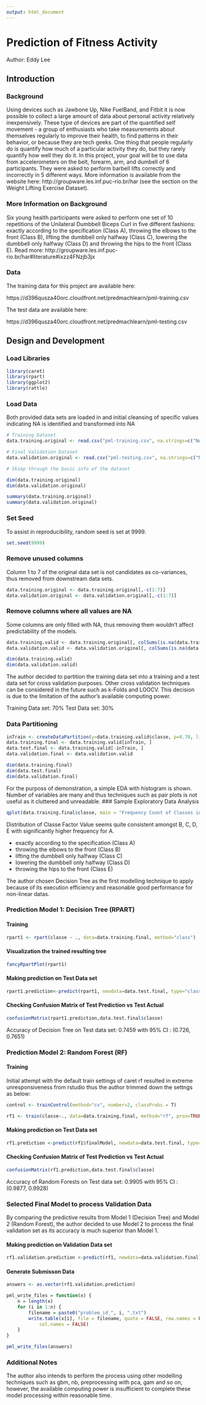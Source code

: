 ```yaml
---
output: html_document
---
```

# Prediction of Fitness Activity
Author: Eddy Lee

## Introduction

### Background

Using devices such as Jawbone Up, Nike FuelBand, and Fitbit it is now possible to collect a large amount of data about personal activity relatively inexpensively. These type of devices are part of the quantified self movement - a group of enthusiasts who take measurements about themselves regularly to improve their health, to find patterns in their behavior, or because they are tech geeks. One thing that people regularly do is quantify how much of a particular activity they do, but they rarely quantify how well they do it. In this project, your goal will be to use data from accelerometers on the belt, forearm, arm, and dumbell of 6 participants. They were asked to perform barbell lifts correctly and incorrectly in 5 different ways. More information is available from the website here: http://groupware.les.inf.puc-rio.br/har (see the section on the Weight Lifting Exercise Dataset).

### More Information on Background
Six young health participants were asked to perform one set of 10 repetitions of the Unilateral Dumbbell Biceps Curl in five different fashions: exactly according to the specification (Class A), throwing the elbows to the front (Class B), lifting the dumbbell only halfway (Class C), lowering the dumbbell only halfway (Class D) and throwing the hips to the front (Class E).
Read more: http://groupware.les.inf.puc-rio.br/har#literature#ixzz4FNzjb3jx


### Data

The training data for this project are available here:

https://d396qusza40orc.cloudfront.net/predmachlearn/pml-training.csv

The test data are available here:

https://d396qusza40orc.cloudfront.net/predmachlearn/pml-testing.csv


## Design and Development

### Load Libraries
```r
library(caret)
library(rpart)
library(ggplot2)
library(rattle)

```

### Load Data
Both provided data sets are loaded in and initial cleansing of specific values indicating NA is identified and transformed into NA

```r
# Training Dataset
data.training.original <- read.csv("pml-training.csv", na.strings=c("NA","#DIV/0!", ""))

# Final Validation Dataset
data.validation.original <- read.csv("pml-testing.csv", na.strings=c("NA","#DIV/0!", ""))

# Skimp through the basic info of the dataset

dim(data.training.original)
dim(data.validation.original)

summary(data.training.original)
summary(data.validation.original)

```

### Set Seed
To assist in reproducibility, random seed is set at 9999.
```r
set.seed(9999)
```

### Remove unused columns
Column 1 to 7 of the original data set is not candidates as co-variances, thus removed from downstream data sets.
```r
data.training.original <- data.training.original[,-c(1:7)]
data.validation.original <- data.validation.original[,-c(1:7)]
```

### Remove columns where all values are NA
Some columns are only filled with NA, thus removing them wouldn't affect predictability of the models.
```r
data.training.valid <- data.training.original[, colSums(is.na(data.training.original))==0]
data.validation.valid <- data.validation.original[, colSums(is.na(data.validation.original))==0]

dim(data.training.valid)
dim(data.validation.valid)

```


The author decided to partition the training data set into a training and a test data set for cross validation purposes. Other cross validation techniques can be considered in the future such as k-Folds and LOOCV. This decision is due to the limitation of the author's available computing power.

Training Data set: 70%
Test Data set: 30%

### Data Partitioning
```r
inTrain <- createDataPartition(y=data.training.valid$classe, p=0.70, list=FALSE)
data.training.final <- data.training.valid[inTrain, ] 
data.test.final <- data.training.valid[-inTrain, ]
data.validation.final <- data.validation.valid

dim(data.training.final)
dim(data.test.final)
dim(data.validation.final)
```

For the purposs of demonstration, a simple EDA with histogram is shown. Number of variables are many and thus techniques such as pair plots is not useful as it cluttered and unreadable.
### Sample Exploratory Data Analysis
```r
qplot(data.training.final$classe, main = "Frequency Count of Classes in Training Set")
```

Distribution of Classe Factor Value seems quite consistent amongst B, C, D, E with significantly higher frequency for A.

- exactly according to the specification (Class A)
- throwing the elbows to the front (Class B)
- lifting the dumbbell only halfway (Class C)
- lowering the dumbbell only halfway (Class D)
- throwing the hips to the front (Class E)

The author chosen Decision Tree as the first modelling technique to apply because of its execution efficiency and reasonable good performance for non-linear datas.


### Prediction Model 1: Decision Tree (RPART) 
#### Training

```r
rpart1 <- rpart(classe ~ ., data=data.training.final, method="class")
```

#### Visualization the trained resulting tree
```r
fancyRpartPlot(rpart1)
```

#### Making prediction on Test Data set
```r
rpart1.prediction<-predict(rpart1, newdata=data.test.final, type="class")
```

#### Checking Confusion Matrix of Test Prediction vs Test Actual
```r
confusionMatrix(rpart1.prediction,data.test.final$classe)

```

Accuracy of Decision Tree on Test data set: 0.7459 with 95% CI : (0.726, 0.7651)
                 

### Prediction Model 2: Random Forest (RF)
#### Training

Initial attempt with the default train settings of caret rf resulted in extreme unresponsiveness from rstudio thus the author trimmed down the settngs as below:
```r

control <- trainControl(method="cv", number=2, classProbs = T)

rf1 <- train(classe~., data=data.training.final, method="rf", prox=TRUE, trControl=control, tunelength=1)
```

#### Making prediction on Test Data set
```r
rf1.prediction <-predict(rf1$finalModel, newdata=data.test.final, type="class")
```

#### Checking Confusion Matrix of Test Prediction vs Test Actual
```r
confusionMatrix(rf1.prediction,data.test.final$classe)

```

Accuracy of Random Forests on Test data set: 0.9905 with 95% CI : (0.9877, 0.9928)

### Selected Final Model to process Validation Data

By comparing the predictive results from Model 1 (Decision Tree) and Model 2 (Random Forest), the author decided to use Model 2 to process the final validation set as its accuracy is much superior than Model 1.

#### Making prediction on Validation Data set
```r
rf1.validation.prediction <-predict(rf1, newdata=data.validation.final)
```

#### Generate Submisson Data
```r
answers <- as.vector(rf1.validation.prediction)

pml_write_files = function(x) {
    n = length(x)
    for (i in 1:n) {
        filename = paste0("problem_id_", i, ".txt")
        write.table(x[i], file = filename, quote = FALSE, row.names = FALSE, 
            col.names = FALSE)
    }
}

pml_write_files(answers)
```


### Additional Notes

The author also intends to perform the process using other modelling techniques such as gbm, nb, preprocessing with pca, gam and so on, however, the available computing power is insufficient to complete these model processing within reasonable time.



               
               